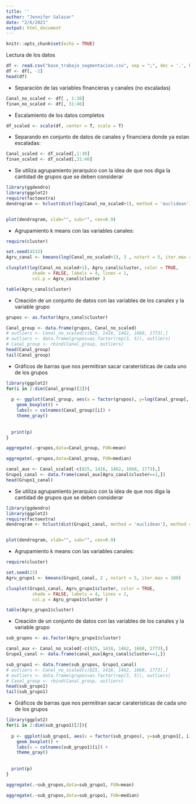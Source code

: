 ```yaml
---
title: ''
author: "Jennifer Salazar"
date: "2/6/2021"
output: html_document
---
```


```r
knitr::opts_chunk$set(echo = TRUE)
```


Lectura de los datos


```r
df <- read.csv("base_trabajo_segmentacion.csv", sep = ";", dec = '.', header = T)
df <- df[, -1]
head(df)
```



* Separación de las variables financieras y canales (no escaladas)

```r
Canal_no_scaled <- df[ , 1:30]
finan_no_scaled <- df[, 31:46]
```

* Escalamiento de los datos completos

```r
df_scaled <- scale(df, center = T, scale = T)
```


* Separando en conjunto de datos de canales y financiera donde ya estan escaladas:

```r
Canal_scaled <- df_scaled[,1:30]
finan_scaled <- df_scaled[,31:46]
```



* Se utiliza agrupamiento jerarquico con la idea de que nos diga la cantidad de grupos que se deben considerar 

```r
library(ggdendro)
library(ggplot2)
require(factoextra)
dendrogram <- hclust(dist(log(Canal_no_scaled+1), method = 'euclidean'), method = 'ward.D')


plot(dendrogram, xlab="", sub="", cex=0.9)

```




* Agrupamiento k means con las variables canales:

```r
require(cluster)

set.seed(4532)
Agru_canal <- kmeans(log(Canal_no_scaled+1), 3 , nstart = 5, iter.max = 100)

clusplot(log(Canal_no_scaled+1), Agru_canal$cluster, color = TRUE, 
          shade = FALSE, labels = 4, lines = 1,
          col.p = Agru_canal$cluster )
```



```r
table(Agru_canal$cluster)
```


* Creación de un conjunto de datos con las variables de los canales y la variable grupo 

```r
grupos <- as.factor(Agru_canal$cluster)

Canal_group <- data.frame(grupos, Canal_no_scaled)
# outliers <- Canal_no_scaled[c(825, 1416, 1462, 1668, 1773),]
# outliers <- data.frame(grupos=as.factor(rep(3, 5)), outliers)
# Canal_group <- rbind(Canal_group, outliers)
head(Canal_group)
tail(Canal_group)
```




* Gráficos de barras que nos permitiran sacar carateristicas de cada uno de los grupos

```r
library(ggplot2)
for(i in 2:dim(Canal_group)[2]){
  
  p <- ggplot(Canal_group, aes(x = factor(grupos), y=log(Canal_group[, i]+1))) + 
    geom_boxplot() + 
    labs(x = colnames(Canal_group)[i]) +
    theme_gray() 
    
  
  print(p)
}

```

```r
aggregate(.~grupos,data=Canal_group, FUN=mean)
```


```r
aggregate(.~grupos,data=Canal_group, FUN=median)
```







```r
canal_aux <- Canal_scaled[-c(825, 1416, 1462, 1668, 1773),]
Grupo1_canal <- data.frame(canal_aux[Agru_canal$cluster==1,])
head(Grupo1_canal)
```



* Se utiliza agrupamiento jerarquico con la idea de que nos diga la cantidad de grupos que se deben considerar 

```r
library(ggdendro)
library(ggplot2)
require(factoextra)
dendrogram <- hclust(dist(Grupo1_canal, method = 'euclidean'), method = 'ward.D')


plot(dendrogram, xlab="", sub="", cex=0.9)

```




* Agrupamiento k means con las variables canales:

```r
require(cluster)

set.seed(23)
Agru_grupo1 <- kmeans(Grupo1_canal, 2 , nstart = 5, iter.max = 100)

clusplot(Grupo1_canal, Agru_grupo1$cluster, color = TRUE, 
          shade = FALSE, labels = 4, lines = 1,
          col.p = Agru_grupo1$cluster )
```


```r
table(Agru_grupo1$cluster)
```


* Creación de un conjunto de datos con las variables de los canales y la variable grupo 

```r
sub_grupos <- as.factor(Agru_grupo1$cluster)

canal_aux <- Canal_no_scaled[-c(825, 1416, 1462, 1668, 1773),]
Grupo1_canal <- data.frame(canal_aux[Agru_canal$cluster==1,])

sub_grupo1 <- data.frame(sub_grupos, Grupo1_canal)
# outliers <- Canal_no_scaled[c(825, 1416, 1462, 1668, 1773),]
# outliers <- data.frame(grupos=as.factor(rep(3, 5)), outliers)
# Canal_group <- rbind(Canal_group, outliers)
head(sub_grupo1)
tail(sub_grupo1)
```




* Gráficos de barras que nos permitiran sacar carateristicas de cada uno de los grupos

```r
library(ggplot2)
for(i in 2:dim(sub_grupo1)[2]){
  
  p <- ggplot(sub_grupo1, aes(x = factor(sub_grupos), y=sub_grupo1[, i])) + 
    geom_boxplot() + 
    labs(x = colnames(sub_grupo1)[i]) +
    theme_gray() 
    
  
  print(p)
}

```

```r
aggregate(.~sub_grupos,data=sub_grupo1, FUN=mean)
```


```r
aggregate(.~sub_grupos,data=sub_grupo1, FUN=median)
```
